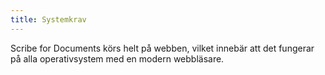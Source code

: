 ```yaml
---
title: Systemkrav
---
```



Scribe for Documents körs helt på webben, vilket innebär att det fungerar på alla operativsystem med en modern webbläsare.

